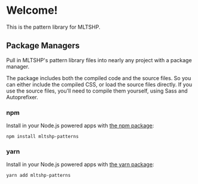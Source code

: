
<Meta title="Getting Started" />

# Welcome!

This is the pattern library for MLTSHP.

## Package Managers

Pull in MLTSHP's pattern library files into nearly any project with a package manager.

The package includes both the compiled code and the source files. So you can either include the compiled CSS, or load the source files directly. If you use the source files, you'll need to compile them yourself, using Sass and Autoprefixer.

### npm

Install in your Node.js powered apps with [the npm package](https://www.npmjs.com/package/mltshp-patterns):

```
npm install mltshp-patterns
```

### yarn

Install in your Node.js powered apps with [the yarn package](https://classic.yarnpkg.com/en/package/mltshp-patterns):

```
yarn add mltshp-patterns
```

